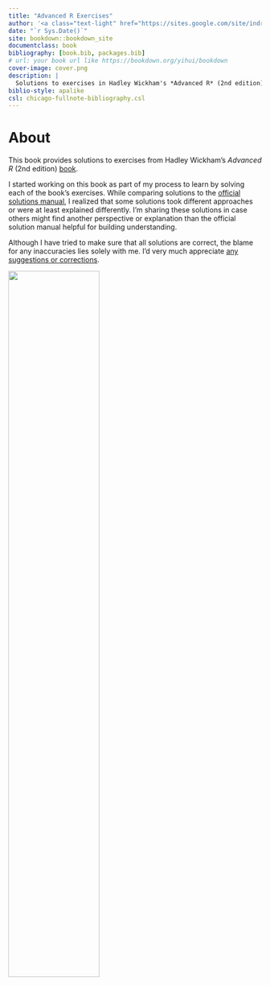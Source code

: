 ```yaml
--- 
title: "Advanced R Exercises"
author: '<a class="text-light" href="https://sites.google.com/site/indrajeetspatilmorality/">Indrajeet Patil</a>'
date: "`r Sys.Date()`"
site: bookdown::bookdown_site
documentclass: book
bibliography: [book.bib, packages.bib]
# url: your book url like https://bookdown.org/yihui/bookdown
cover-image: cover.png
description: |
  Solutions to exercises in Hadley Wickham's *Advanced R* (2nd edition) book.
biblio-style: apalike
csl: chicago-fullnote-bibliography.csl
---
```


# About {-}

This book provides solutions to exercises from Hadley Wickham's _Advanced R_ (2nd edition) [book](https://adv-r.hadley.nz/).

I started working on this book as part of my process to learn by solving each of the book's exercises. While comparing solutions to the [official solutions manual](https://advanced-r-solutions.rbind.io/index.html), I realized that some solutions took different approaches or were at least explained differently. I'm sharing these solutions in case others might find another perspective or explanation than the official solution manual helpful for building understanding.

Although I have tried to make sure that all solutions are correct, the blame for any inaccuracies lies solely with me. I'd very much appreciate [any suggestions or corrections](https://github.com/IndrajeetPatil/Advanced-R-exercises/issues).

<img src="cover.png" width="60%" />
